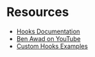 # Resources

- [Hooks Documentation](https://reactjs.org/docs/hooks-intro.html)
- [Ben Awad on YouTube](https://www.youtube.com/channel/UC-8QAzbLcRglXeN_MY9blyw)
- [Custom Hooks Examples](https://usehooks.com/)
